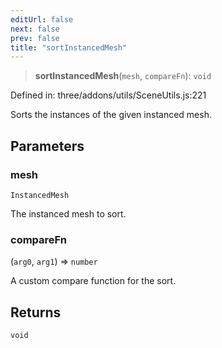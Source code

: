 ```yaml
---
editUrl: false
next: false
prev: false
title: "sortInstancedMesh"
---
```


> **sortInstancedMesh**(`mesh`, `compareFn`): `void`

Defined in: three/addons/utils/SceneUtils.js:221

Sorts the instances of the given instanced mesh.

## Parameters

### mesh

`InstancedMesh`

The instanced mesh to sort.

### compareFn

(`arg0`, `arg1`) => `number`

A custom compare function for the sort.

## Returns

`void`
